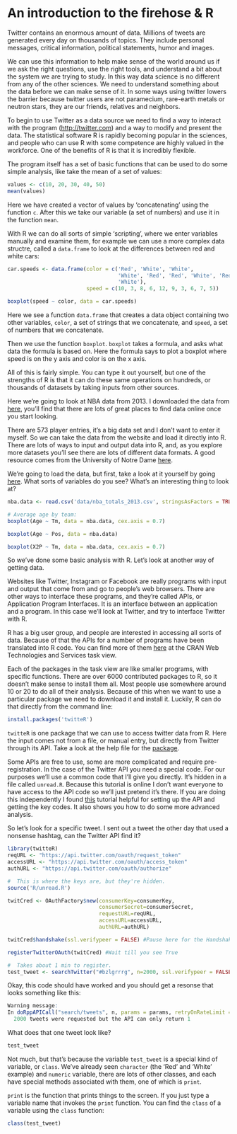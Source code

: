 An introduction to the firehose & R
======================================

Twitter contains an enormous amount of data.  Millions of tweets are generated every day on thousands of topics.  They include personal messages, critical information, political statements, humor and images.

We can use this information to help make sense of the world around us if we ask the right questions, use the right tools, and understand a bit about the system we are trying to study.  In this way data science is no different from any of the other sciences.  We need to understand something about the data before we can make sense of it.  In some ways using twitter lowers the barrier because twitter users are not paramecium, rare-earth metals or neutron stars, they are our friends, relatives and neighbors.

To begin to use Twitter as a data source we need to find a way to interact with the program ([http://twitter.com]()) and a way to modify and present the data.  The statistical software R is rapidly becoming popular in the sciences, and people who can use R with some competence are highly valued in the workforce.  One of the benefits of R is that it is incredibly flexible.  

The program itself has a set of basic functions that can be used to do some simple analysis, like take the mean of a set of values:

```r
values <- c(10, 20, 30, 40, 50)
mean(values)
```

Here we have created a vector of values by 'concatenating' using the function `c`.  After this we take our variable (a set of numbers) and use it in the function `mean`.

With R we can do all sorts of simple 'scripting', where we enter variables manually and examine them, for example we can use a more complex data structre, called a `data.frame` to look at the differences between red and white cars:

```r
car.speeds <- data.frame(color = c('Red', 'White', 'White', 
                                   'White', 'Red', 'Red', 'White', 'Red', 'Red',
                                   'White'),
                         speed = c(10, 3, 8, 6, 12, 9, 3, 6, 7, 5))

boxplot(speed ~ color, data = car.speeds)
```

Here we see a function `data.frame` that creates a data object containing two other variables, `color`, a set of strings that we concatenate, and `speed`, a set of numbers that we concatenate.

Then we use the function `boxplot`.  `boxplot` takes a formula, and asks what data the formula is based on.  Here the formula says to plot a boxplot where speed is on the y axis and color is on the x axis.

All of this is fairly simple.  You can type it out yourself, but one of the strengths of R is that it can do these same operations on hundreds, or thousands of datasets by taking inputs from other sources.

Here we're going to look at NBA data from 2013. I downloaded the data from [here](http://www.basketball-reference.com/leagues/NBA_2013_totals.html), you'll find that there are lots of great places to find data online once you start looking.

There are 573 player entries, it's a big data set and I don't want to enter it myself. So we can take the data from the website and load it directly into R.  There are lots of ways to input and output data into R, and, as you explore more datasets you'll see there are lots of different data formats.  A good resource comes from the University of Notre Dame [here](http://www3.nd.edu/~sjones20/JonesUND/BioStats_files/Rinput%26output_1-15-13.pdf).

We're going to load the data, but first, take a look at it yourself by going [here]().   What sorts of variables do you see?  What's an interesting thing to look at?

```r
nba.data <- read.csv('data/nba_totals_2013.csv', stringsAsFactors = TRUE)

# Average age by team:
boxplot(Age ~ Tm, data = nba.data, cex.axis = 0.7)

boxplot(Age ~ Pos, data = nba.data)

boxplot(X2P ~ Tm, data = nba.data, cex.axis = 0.7)


```

So we've done some basic analysis with R.  Let's look at another way of getting data.

Websites like Twitter, Instagram or Facebook are really programs with input and output that come from and go to people's web browsers.  There are other ways to interface these programs, and they're called APIs, or Application Program Interfaces.  It is an interface between an application and a program.  In this case we'll look at Twitter, and try to interface Twitter with R.

R has a big user group, and people are interested in accessing all sorts of data.  Because of that the APIs for a number of programs have been translated into R code.  You can find more of them [here](http://cran.r-project.org/web/views/WebTechnologies.html) at the CRAN Web Technologies and Services task view.

Each of the packages in the task view are like smaller programs, with specific functions.  There are over 6000 contributed packages to R, so it doesn't make sense to install them all.  Most people use somewhere around 10 or 20 to do all of their analysis.  Because of this when we want to use a particular package we need to download it and install it.  Luckily, R can do that directly from the command line:

```r
install.packages('twitteR')
```

`twitteR` is one package that we can use to access twitter data from R.  Here the input comes not from a file, or manual entry, but directly from Twitter through its API.  Take a look at the help file for the [package](http://cran.r-project.org/web/packages/twitteR/twitteR.pdf).

Some APIs are free to use, some are more complicated and require pre-registration.  In the case of the Twitter API you need a special code.  For our purposes we'll use a common code that I'll give you directly.  It's hidden in a file called `unread.R`.  Because this tutorial is online I don't want everyone to have access to the API code so we'll just pretend it's there.  If you are doing this independently I found [this](http://bogdanrau.com/blog/collecting-tweets-using-r-and-the-twitter-search-api/) tutorial helpful for setting up the API and getting the key codes.  It also shows you how to do some more advanced analysis.

So let's look for a specific tweet.  I sent out a tweet the other day that used a nonsense hashtag, can the Twitter API find it?

```r

library(twitteR)
reqURL <- "https://api.twitter.com/oauth/request_token"
accessURL <- "https://api.twitter.com/oauth/access_token"
authURL <- "https://api.twitter.com/oauth/authorize"

#  This is where the keys are, but they're hidden.
source('R/unread.R')

twitCred <- OAuthFactory$new(consumerKey=consumerKey,
                             consumerSecret=consumerSecret,
                             requestURL=reqURL,
                             accessURL=accessURL,
                             authURL=authURL)

twitCred$handshake(ssl.verifypeer = FALSE) #Pause here for the Handshake Pin Code

registerTwitterOAuth(twitCred) #Wait till you see True

#  Takes about 1 min to register.
test_tweet <- searchTwitter("#bzlgrrrg", n=2000, ssl.verifypeer = FALSE) #Get the Tweets

```

Okay, this code should have worked and you should get a resonse that looks something like this:

```r
Warning message:
In doRppAPICall("search/tweets", n, params = params, retryOnRateLimit = retryOnRateLimit,  :
  2000 tweets were requested but the API can only return 1
```

What does that one tweet look like?

```r
test_tweet
```

Not much, but that's because the variable `test_tweet` is a special kind of variable, or `class`.  We've already seen `character` (the 'Red' and 'White' example) and `numeric` variable, there are lots of other classes, and each have special methods associated with them, one of which is `print`.

`print` is the function that prints things to the screen.  If you just type a variable name that invokes the `print` function.  You can find the `class` of a variable using the `class` function:

```r
class(test_tweet)
```